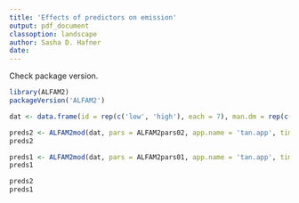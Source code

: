 ```yaml
---
title: 'Effects of predictors on emission'
output: pdf_document
classoption: landscape
author: Sasha D. Hafner
date: 
---
```


Check package version.

```r
library(ALFAM2)
packageVersion('ALFAM2')
```

```r
dat <- data.frame(id = rep(c('low', 'high'), each = 7), man.dm = rep(c(5, 7), each = 7), tan.app = 100, ct = rep(24 * 1:7, 2))
```


```r
preds2 <- ALFAM2mod(dat, pars = ALFAM2pars02, app.name = 'tan.app', time.name = 'ct', group = 'id', warn = TRUE)
preds2
```

```r
preds1 <- ALFAM2mod(dat, pars = ALFAM2pars01, app.name = 'tan.app', time.name = 'ct', group = 'id', warn = TRUE)
preds1
```

```r
preds2
preds1
```


